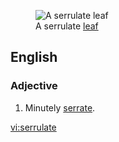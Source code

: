 [[Image:Serrulate leaf (PSF).png|thumb|A serrulate [[leaf]]]]
==English==

===Adjective===
{{en-adj|-}}

# Minutely [[serrate]].

[[vi:serrulate]]